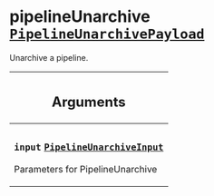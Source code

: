 <!--
  _____   ____    _   _  ____ _______   ______ _____ _____ _______
  |  __  / __   |  | |/ __ __   __| |  ____|  __ _   _|__   __|
  | |  | | |  | | |  | | |  | | | |    | |__  | |  | || |    | |
  | |  | | |  | | | . ` | |  | | | |    |  __| | |  | || |    | |
  | |__| | |__| | | |  | |__| | | |    | |____| |__| || |_   | |
  |_____/ ____/  |_| _|____/  |_|    |______|_____/_____|  |_|
  This file is auto-generated by script/generate_graphql_api_content.sh,
  please build the schema.json by running `rails api:graph:export`
  with https://github.com/buildkite/buildkite/,
  replace the content in data/graphql_data_schema.json
  and run the generation script `./scripts/generate-graphql-api-content.sh`.
-->
<!-- vale off -->

<h1 class="has-pills" data-algolia-exclude>
  pipelineUnarchive
  <a href="/docs/apis/graphql/schemas/object/pipelineunarchivepayload" class="pill pill--object pill--normal-case pill--large" title="Go to OBJECT PipelineUnarchivePayload"><code>PipelineUnarchivePayload</code></a>

</h1>
<!-- vale on -->

<p>Unarchive a pipeline.</p>

<table class="responsive-table responsive-table--single-column-rows">
  <thead>
    <th>
      <h2 data-algolia-exclude>Arguments</h2>
    </th>
  </thead>
  <tbody>
    <tr>
      <td>
        <h3 class="is-small has-pills">
          <code>input</code>
          <a
            href="/docs/apis/graphql/schemas/input_object/pipelineunarchiveinput"
            class="pill pill--input_object pill--normal-case pill--medium"
            title="Go to INPUT_OBJECT PipelineUnarchiveInput"
          >
            <code>PipelineUnarchiveInput</code>
          </a>
        </h3>
        <p>Parameters for PipelineUnarchive</p>
      </td>
    </tr>
  </tbody>
</table>
